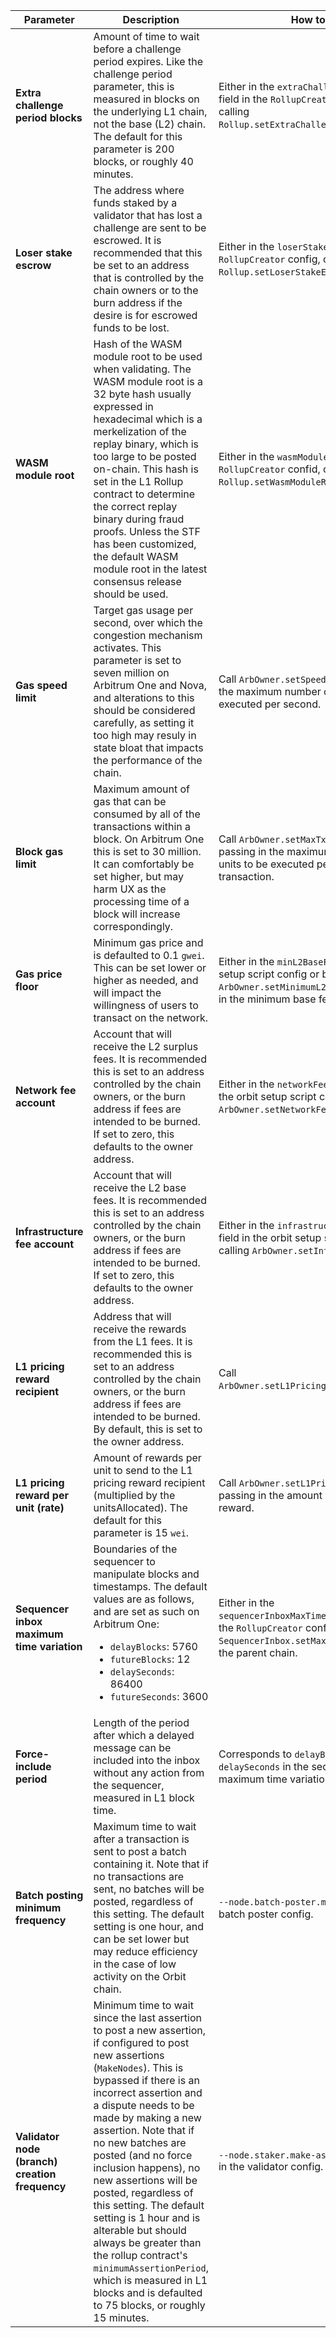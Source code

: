 <section class='small-table'>

| Parameter                                      | Description                                                                                                                                                                                                                                                                                                                                                                                                                                                                                                                                                                                           | How to set                                                                                                                                                 |
| ---------------------------------------------- | ----------------------------------------------------------------------------------------------------------------------------------------------------------------------------------------------------------------------------------------------------------------------------------------------------------------------------------------------------------------------------------------------------------------------------------------------------------------------------------------------------------------------------------------------------------------------------------------------------- | ---------------------------------------------------------------------------------------------------------------------------------------------------------- |
| **Extra challenge period blocks**              | Amount of time to wait before a challenge period expires. Like the challenge period parameter, this is measured in blocks on the underlying L1 chain, not the base (L2) chain. The default for this parameter is 200 blocks, or roughly 40 minutes.                                                                                                                                                                                                                                                                                                                                                   | Either in the `extraChallengeTimeBlocks` field in the `RollupCreator` config, or by calling `Rollup.setExtraChallengeTimeBlocks()`.                        |
| **Loser stake escrow**                         | The address where funds staked by a validator that has lost a challenge are sent to be escrowed. It is recommended that this be set to an address that is controlled by the chain owners or to the burn address if the desire is for escrowed funds to be lost.                                                                                                                                                                                                                                                                                                                                       | Either in the `loserStakeEscrow` field in the `RollupCreator` config, or by calling `Rollup.setLoserStakeEscrow()`.                                        |
| **WASM module root**                           | Hash of the WASM module root to be used when validating. The WASM module root is a 32 byte hash usually expressed in hexadecimal which is a merkelization of the replay binary, which is too large to be posted on-chain. This hash is set in the L1 Rollup contract to determine the correct replay binary during fraud proofs. Unless the STF has been customized, the default WASM module root in the latest consensus release should be used.                                                                                                                                                     | Either in the `wasmModuleRoot` field in the `RollupCreator` confid, or by calling `Rollup.setWasmModuleRoot()`.                                            |
| **Gas speed limit**                            | Target gas usage per second, over which the congestion mechanism activates. This parameter is set to seven million on Arbitrum One and Nova, and alterations to this should be considered carefully, as setting it too high may resuly in state bloat that impacts the performance of the chain.                                                                                                                                                                                                                                                                                                      | Call `ArbOwner.setSpeedLimit()` passing in the maximum number of gas units to be executed per second.                                                      |
| **Block gas limit**                            | Maximum amount of gas that can be consumed by all of the transactions within a block. On Arbitrum One this is set to 30 million. It can comfortably be set higher, but may harm UX as the processing time of a block will increase correspondingly.                                                                                                                                                                                                                                                                                                                                                   | Call `ArbOwner.setMaxTxGasLimit()` passing in the maximum number of gas units to be executed per block and transaction.                                    |
| **Gas price floor**                            | Minimum gas price and is defaulted to 0.1 `gwei`. This can be set lower or higher as needed, and will impact the willingness of users to transact on the network.                                                                                                                                                                                                                                                                                                                                                                                                                                       | Either in the `minL2BaseFee` field in the orbit setup script config or by calling `ArbOwner.setMinimumL2BaseFee()` passing in the minimum base fee in `wei`. |
| **Network fee account**                        | Account that will receive the L2 surplus fees. It is recommended this is set to an address controlled by the chain owners, or the burn address if fees are intended to be burned. If set to zero, this defaults to the owner address.                                                                                                                                                                                                                                                                                                                                                                 | Either in the `networkFeeReceiver` field in the orbit setup script config or by calling `ArbOwner.setNetworkFeeAccount()`.                                 |
| **Infrastructure fee account**                 | Account that will receive the L2 base fees. It is recommended this is set to an address controlled by the chain owners, or the burn address if fees are intended to be burned. If set to zero, this defaults to the owner address.                                                                                                                                                                                                                                                                                                                                                                    | Either in the `infrastructureFeeCollector` field in the orbit setup script config or by calling `ArbOwner.setInfraFeeAccount()`.                           |
| **L1 pricing reward recipient**                | Address that will receive the rewards from the L1 fees. It is recommended this is set to an address controlled by the chain owners, or the burn address if fees are intended to be burned. By default, this is set to the owner address.                                                                                                                                                                                                                                                                                                                                                              | Call `ArbOwner.setL1PricingRewardRecipient()`.                                                                                                             |
| **L1 pricing reward per unit (rate)**          | Amount of rewards per unit to send to the L1 pricing reward recipient (multiplied by the unitsAllocated). The default for this parameter is 15 `wei`.                                                                                                                                                                                                                                                                                                                                                                                                                                                   | Call `ArbOwner.setL1PricingRewardRate()` passing in the amount of `wei` per unit to reward.                                                                  |
| **Sequencer inbox maximum time variation**     | Boundaries of the sequencer to manipulate blocks and timestamps. The default values are as follows, and are set as such on Arbitrum One: <ul><li>`delayBlocks`: 5760</li><li>`futureBlocks`: 12</li><li>`delaySeconds`: 86400</li><li>`futureSeconds`: 3600</li></ul>                                                                                                                                                                                                                                                                                                                                 | Either in the `sequencerInboxMaxTimeVariation` field in the `RollupCreator` config or by calling `SequencerInbox.setMaxTimeVariation` on the parent chain. |
| **Force-include period**                       | Length of the period after which a delayed message can be included into the inbox without any action from the sequencer, measured in L1 block time.                                                                                                                                                                                                                                                                                                                                                                                                                                                   | Corresponds to `delayBlocks` and `delaySeconds` in the sequencer inbox maximum time variation above.                                                       |
| **Batch posting minimum frequency**            | Maximum time to wait after a transaction is sent to post a batch containing it. Note that if no transactions are sent, no batches will be posted, regardless of this setting. The default setting is one hour, and can be set lower but may reduce efficiency in the case of low activity on the Orbit chain.                                                                                                                                                                                                                                                                                         | `--node.batch-poster.max-delay` in the batch poster config.                                                                                                |
| **Validator node (branch) creation frequency** | Minimum time to wait since the last assertion to post a new assertion, if configured to post new assertions (`MakeNodes`). This is bypassed if there is an incorrect assertion and a dispute needs to be made by making a new assertion. Note that if no new batches are posted (and no force inclusion happens), no new assertions will be posted, regardless of this setting. The default setting is 1 hour and is alterable but should always be greater than the rollup contract's `minimumAssertionPeriod`, which is measured in L1 blocks and is defaulted to 75 blocks, or roughly 15 minutes. | `--node.staker.make-assertion-interval` in the validator config.                                                                                           |

</section>
